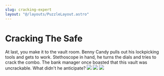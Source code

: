 ```yaml
---
slug: cracking-expert
layout: "@/layouts/PuzzleLayout.astro"
---
```


# Cracking The Safe

At last, you make it to the vault room. Benny Candy pulls out his lockpicking tools and gets to 
work. Stethoscope in hand, he turns the dials and tries to crack the combo.
The bank manager once boasted that this vault was uncrackable. What didn't he anticipate?
<img src="/Cracking-1.png"></img>
<img src="/Cracking-2.png"></img>
<img src="/Cracking-3.png"></img>
